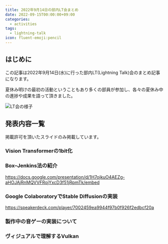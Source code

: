 ```yaml
---
title: 2022年9月14日の部内LT会まとめ
date: 2022-09-15T00:00:00+09:00
categories:
  - activities
tags:
  - lightning-talk
icon: fluent-emoji:pencil
---
```


## はじめに

この記事は2022年9月14日(水)に行った部内LT(Lightning Talk)会のまとめ記事になります。

夏休み明けの最初の活動ということもあり多くの部員が参加し、各々の夏休み中の進捗や成果を語って頂きました。

![LT会の様子](https://user-images.githubusercontent.com/52315048/236241719-c4b4a479-e9e5-4cf9-975e-ac48dc899f63.jpg)

## 発表内容一覧

掲載許可を頂いたスライドのみ掲載しています。

### Vision Transformerの1bit化

### Box–Jenkins法の紹介

https://docs.google.com/presentation/d/1H7ojkuO4AEZg-aHOJAjRnMQVVFRojYxcD3f51jRpmTk/embed

### Google ColaboratoryでStable Diffusionの実装

https://speakerdeck.com/player/7002459ea9944f97b0f926f2edbcf20a

### 製作中の音ゲーの実装について

### ヴィジュアルで理解するVulkan
